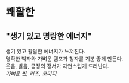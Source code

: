 # 쾌활한
## "생기 있고 명랑한 에너지"
생기 있고 활달한 에너지가 느껴진다.  
명확한 박자와 가벼운 템포가 청자를 기분 좋게 만든다.  
웃음, 밝음, 긍정의 정서가 자연스럽게 드러난다.  
*가벼운 씬, 키즈, 코미디.*